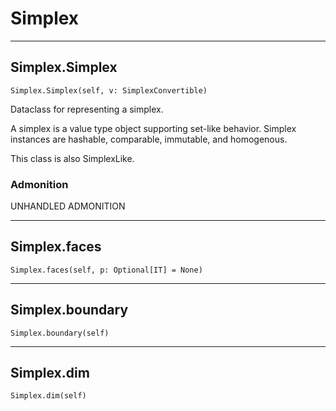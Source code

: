 # Simplex

 --- 

## Simplex.Simplex { #Simplex.Simplex }

`Simplex.Simplex(self, v: SimplexConvertible)`

Dataclass for representing a simplex. 

A simplex is a value type object supporting set-like behavior. Simplex instances are hashable, comparable, immutable, and homogenous. 

This class is also SimplexLike.

### Admonition

UNHANDLED ADMONITION

 --- 

## Simplex.faces { #Simplex.faces }

`Simplex.faces(self, p: Optional[IT] = None)`

 --- 

## Simplex.boundary { #Simplex.boundary }

`Simplex.boundary(self)`

 --- 

## Simplex.dim { #Simplex.dim }

`Simplex.dim(self)`